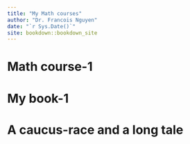 ```yaml
--- 
title: "My Math courses"
author: "Dr. Francois Nguyen"
date: "`r Sys.Date()`"
site: bookdown::bookdown_site
---
```


# Math course-1


<!--chapter:end:index.Rmd-->

# My book-1


<!--chapter:end:02-tears.Rmd-->

# A caucus-race and a long tale

<!--chapter:end:03-race.Rmd-->

